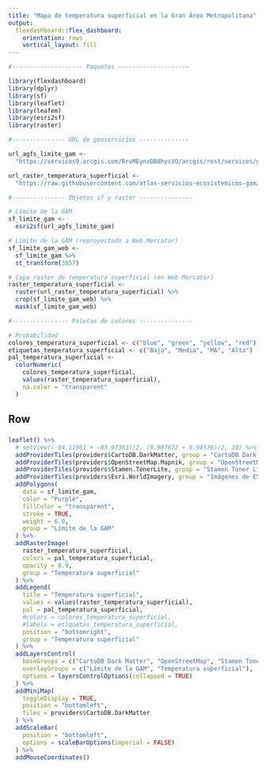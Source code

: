 ```yaml
---
title: "Mapa de temperatura superficial en la Gran Área Metropolitana"
output: 
  flexdashboard::flex_dashboard:
    orientation: rows
    vertical_layout: fill
---
```


```r
#-------------------- Paquetes --------------------

library(flexdashboard)
library(dplyr)
library(sf)
library(leaflet)
library(leafem)
library(esri2sf)
library(raster)

#--------------- URL de geoservicios --------------

url_agfs_limite_gam <-
  "https://services9.arcgis.com/RrvMEynxDB8hycVO/arcgis/rest/services/gam_limite_gam/FeatureServer/0"

url_raster_temperatura_superficial <-
  "https://raw.githubusercontent.com/atlas-servicios-ecosistemicos-gam/datos-calentamiento-urbano/master/gam/LST_GAM_WEB.TIF"

#--------------- Objetos sf y raster ---------------

# Límite de la GAM
sf_limite_gam <-
  esri2sf(url_agfs_limite_gam)

# Límite de la GAM (reproyectado a Web Mercator)
sf_limite_gam_web <- 
  sf_limite_gam %>%
  st_transform(3857)

# Capa raster de temperatura superficial (en Web Mercator)
raster_temperatura_superficial <-
  raster(url_raster_temperatura_superficial) %>%
  crop(sf_limite_gam_web) %>%
  mask(sf_limite_gam_web)

#---------------- Paletas de colores ---------------

# Probabilidad
colores_temperatura_superficial <- c("blue", "green", "yellow", "red")
etiquetas_temperatura_superficial <- c("Baja", "Media", "MA", "Alta")
pal_temperatura_superficial <- 
  colorNumeric(
    colores_temperatura_superficial, 
    values(raster_temperatura_superficial),
    na.color = "transparent"
  )

```

Row
-----------------------------------------------------------------------

### 

```r

leaflet() %>%
  # setView((-84.11961 + -83.97383)/2, (9.907672 + 9.94576)/2, 10) %>%
  addProviderTiles(providers$CartoDB.DarkMatter, group = "CartoDB Dark Matter") %>%
  addProviderTiles(providers$OpenStreetMap.Mapnik, group = "OpenStreetMap") %>%
  addProviderTiles(providers$Stamen.TonerLite, group = "Stamen Toner Lite") %>%
  addProviderTiles(providers$Esri.WorldImagery, group = "Imágenes de ESRI") %>%
  addPolygons(
    data = sf_limite_gam,
    color = "Purple",
    fillColor = "transparent",
    stroke = TRUE,
    weight = 6.0,
    group = "Límite de la GAM"
  ) %>%
  addRasterImage(
    raster_temperatura_superficial, 
    colors = pal_temperatura_superficial,
    opacity = 0.9,
    group = "Temperatura superficial"
  ) %>%  
  addLegend(
    title = "Temperatura superficial",
    values = values(raster_temperatura_superficial),
    pal = pal_temperatura_superficial,
    #colors = colores_temperatura_superficial,
    #labels = etiquetas_temperatura_superficial,
    position = "bottomright",
    group = "Temperatura superficial"
  ) %>%    
  addLayersControl(
    baseGroups = c("CartoDB Dark Matter", "OpenStreetMap", "Stamen Toner Lite", "Imágenes de ESRI"),
    overlayGroups = c("Límite de la GAM", "Temperatura superficial"),
    options = layersControlOptions(collapsed = TRUE)    
  ) %>%  
  addMiniMap(
    toggleDisplay = TRUE,
    position = "bottomleft",
    tiles = providers$CartoDB.DarkMatter
  ) %>%
  addScaleBar(
    position = "bottomleft",
    options = scaleBarOptions(imperial = FALSE)
  ) %>%
  addMouseCoordinates()

```